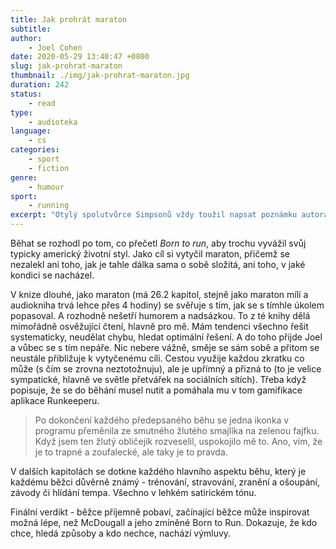 ```yaml
---
title: Jak prohrát maraton
subtitle:
author:
    - Joel Cohen
date: 2020-05-29 13:40:47 +0800
slug: jak-prohrat-maraton
thumbnail: ./img/jak-prohrat-maraton.jpg
duration: 242
status:
    - read
type:
    - audioteka
language:
    - cs
categories:
    - sport
    - fiction
genre:
    - humour
sport:
    - running
excerpt: "Otylý spolutvůrce Simpsonů vždy toužil napsat poznámku autora. Musil kvůli tomu ale nejdříve splodit knihy. Spolu s tím se rozhodl uběhnout maraton, což do sebe pěkně zapadlo. Svou strastiplnou cestu zanamenal a čtenáři říká - &bdquo;když jsem to zvládl i já, představte si, co teprve dokážete vy!&ldquo;"
---
```

Běhat se rozhodl po tom, co přečetl <em>Born to run</em>, aby trochu vyvážil svůj typicky americký životní styl. Jako cíl si vytyčil maraton, přičemž se nezalekl ani toho, jak je tahle dálka sama o sobě složitá, ani toho, v jaké kondici se nacházel.

V knize dlouhé, jako maraton (má 26.2 kapitol, stejně jako maraton mílí a audiokniha trvá lehce přes 4 hodiny) se svěřuje s tím, jak se s tímhle úkolem popasoval. A rozhodně nešetří humorem a nadsázkou. To z té knihy dělá mimořádně osvěžující čtení, hlavně pro mě. Mám tendenci všechno řešit systematicky, neudělat chybu, hledat optimální řešení. A do toho přijde Joel a vůbec se s tím nepáře. Nic nebere vážně, směje se sám sobě a přitom se neustále přibližuje k vytyčenému cíli. Cestou využije každou zkratku co může (s čím se zrovna neztotožnuju), ale je upřímný a přizná to (to je velice sympatické, hlavně ve světle přetvářek na sociálních sítích). Třeba když popisuje, že se do běhání musel nutit a pomáhala mu v tom gamifikace aplikace Runkeeperu.

> Po dokončení každého předepsaného běhu se jedna ikonka v programu přeměnila ze smutného žlutého smajlíka na zelenou fajfku. Když jsem ten žlutý obličejík rozveselil, uspokojilo mě to. Ano, vím, že je to trapné a zoufalecké, ale taky je to pravda.

V dalších kapitolách se dotkne každého hlavního aspektu běhu, který je každému běžci důvěrně známý - trénování, stravování, zranění a ošoupání, závody či hlídání tempa. Všechno v lehkém satirickém tónu.

Finální verdikt - běžce příjemně pobaví, začínající běžce může inspirovat možná lépe, než McDougall a jeho zmíněné Born to Run. Dokazuje, že kdo chce, hledá způsoby a kdo nechce, nachází výmluvy.
